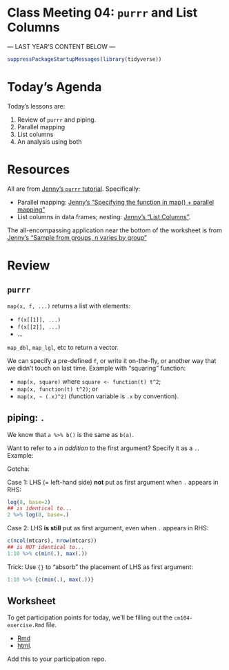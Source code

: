# Class Meeting 04: `purrr` and List Columns

--- LAST YEAR'S CONTENT BELOW ---

```r
suppressPackageStartupMessages(library(tidyverse))
```


# Today's Agenda

Today's lessons are:

1. Review of `purrr` and piping.
2. Parallel mapping
3. List columns
4. An analysis using both

# Resources

All are from [Jenny's `purrr` tutorial](https://jennybc.github.io/purrr-tutorial/). Specifically:
 
- Parallel mapping: [Jenny's "Specifying the function in map() + parallel mapping"](https://jennybc.github.io/purrr-tutorial/ls03_map-function-syntax.html#parallel_map)
- List columns in data frames; nesting: [Jenny's "List Columns"](https://jennybc.github.io/purrr-tutorial/ls13_list-columns.html).

The all-encompassing application near the bottom of the worksheet is from [Jenny's "Sample from groups, n varies by group"](https://jennybc.github.io/purrr-tutorial/ls12_different-sized-samples.html)


# Review

## `purrr`

`map(x, f, ...)` returns a list with elements:

- `f(x[[1]], ...)`
- `f(x[[2]], ...)`
- ...

`map_dbl`, `map_lgl`, etc to return a vector.

We can specify a pre-defined `f`, or write it on-the-fly, or another way that we didn't touch on last time. Example with "squaring" function: 

- `map(x, square)` where `square <- function(t) t^2`;
- `map(x, function(t) t^2)`; or
- `map(x, ~ (.x)^2)` (function variable is `.x` by convention).

## piping: `.`

We know that `a %>% b()` is the same as `b(a)`.

Want to refer to `a` _in addition_ to the first argument? Specify it as a `.`. Example:

Gotcha: 

Case 1: LHS (= left-hand side) __not__ put as first argument when `.` appears in RHS:

```r
log(8, base=2)
## is identical to...
2 %>% log(8, base=.)
```

Case 2: LHS __is still__ put as first argument, even when `.` appears in RHS:

```r
c(ncol(mtcars), nrow(mtcars))
## is NOT identical to...
1:10 %>% c(min(.), max(.))
```

Trick: Use `{}` to "absorb" the placement of LHS as first argument:

```r
1:10 %>% {c(min(.), max(.))}
```


## Worksheet

To get participation points for today, we'll be filling out the `cm104-exercise.Rmd` file.

- [Rmd](https://github.com/STAT545-UBC/Classroom/blob/master/notes/cm104-exercise.Rmd)
- [html](http://stat545.com/Classroom/notes/cm104-exercise.nb.html).

Add this to your participation repo. 
